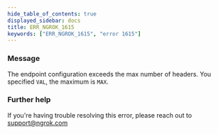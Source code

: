 ```yaml
---
hide_table_of_contents: true
displayed_sidebar: docs
title: ERR_NGROK_1615
keywords: ["ERR_NGROK_1615", "error 1615"]
---
```


### Message

The endpoint configuration exceeds the max number of headers. You specified `VAL`, the maximum is `MAX`.

### Further help

If you're having trouble resolving this error, please reach out to [support@ngrok.com](mailto:support@ngrok.com?subject=Help%20with%20ERR_NGROK_1615)
